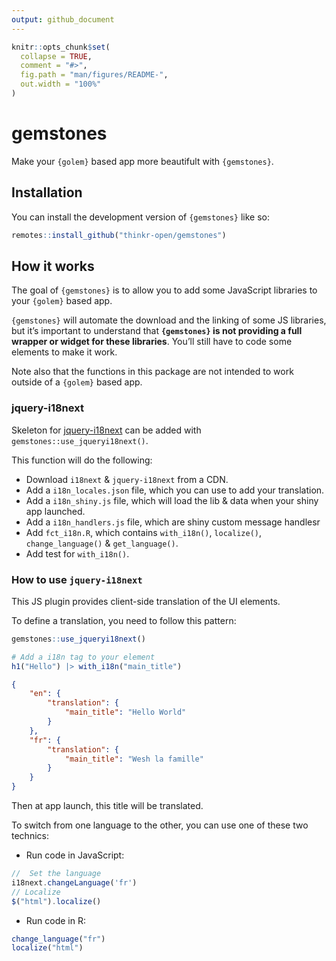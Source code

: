 ```yaml
---
output: github_document
---
```


<!-- README.md is generated from README.Rmd. Please edit that file -->

```r
knitr::opts_chunk$set(
  collapse = TRUE,
  comment = "#>",
  fig.path = "man/figures/README-",
  out.width = "100%"
)
```

# gemstones

<!-- badges: start -->
<!-- badges: end -->

Make your `{golem}` based app more beautifult with `{gemstones}`.

## Installation

You can install the development version of `{gemstones}` like so:

``` r
remotes::install_github("thinkr-open/gemstones")
```

## How it works 

The goal of `{gemstones}` is to allow you to add some JavaScript libraries to your `{golem}` based app. 

`{gemstones}` will automate the download and the linking of some JS libraries, but it's important to understand that __`{gemstones}` is not providing a full wrapper or widget for these libraries__. 
You'll still have to code some elements to make it work. 

Note also that the functions in this package are not intended to work outside of a `{golem}` based app. 

### jquery-i18next

Skeleton for [jquery-i18next](https://github.com/i18next/jquery-i18next) can be added with `gemstones::use_jqueryi18next()`. 

This function will do the following: 

+ Download `i18next` & `jquery-i18next` from a CDN.
+ Add a `i18n_locales.json` file, which you can use to add your translation.
+ Add a `i18n_shiny.js` file, which will load the lib & data when your shiny app launched.
+ Add a `i18n_handlers.js` file, which are shiny custom message handlesr 
+ Add `fct_i18n.R`, which contains `with_i18n()`, `localize()`, `change_language()` & `get_language()`.
+ Add test for `with_i18n()`.

### How to use `jquery-i18next`

This JS plugin provides client-side translation of the UI elements. 

To define a translation, you need to follow this pattern: 

```r
gemstones::use_jqueryi18next()
```

```r
# Add a i18n tag to your element
h1("Hello") |> with_i18n("main_title")
```

```json
{
    "en": {
        "translation": {
            "main_title": "Hello World"
        }
    },
    "fr": {
        "translation": {
            "main_title": "Wesh la famille"
        }
    }
}
```

Then at app launch, this title will be translated. 

To switch from one language to the other, you can use one of these two technics: 

+ Run code in JavaScript: 

```javascript
//  Set the language
i18next.changeLanguage('fr')
// Localize
$("html").localize()
```

+ Run code in R: 

```r
change_language("fr")
localize("html")
```

